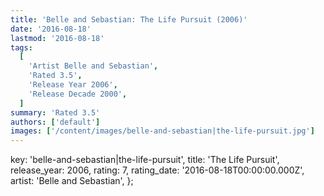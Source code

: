 ```yaml
---
title: 'Belle and Sebastian: The Life Pursuit (2006)'
date: '2016-08-18'
lastmod: '2016-08-18'
tags:
  [
    'Artist Belle and Sebastian',
    'Rated 3.5',
    'Release Year 2006',
    'Release Decade 2000',
  ]
summary: 'Rated 3.5'
authors: ['default']
images: ['/content/images/belle-and-sebastian|the-life-pursuit.jpg']
---
```


  key: 'belle-and-sebastian|the-life-pursuit',
  title: 'The Life Pursuit',
  release_year: 2006,
  rating: 7,
  rating_date: '2016-08-18T00:00:00.000Z',
  artist: 'Belle and Sebastian',
};

<MusicRating data={data} />
